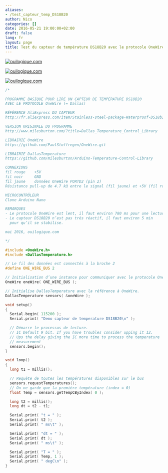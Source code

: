 ```yaml
---
aliases:
- /test_capteur_temp_DS18B20
author: Nico
categories: []
date: 2016-05-21 19:00:00+02:00
draft: false
lang: fr
layout: page
title: Test du capteur de température DS18B20 avec le protocole OneWire
---
```


[![ouilogique.com][img_1]][img_1]

[img_1]: ./images/2016-05-21-test_capteur_temp_DS18B20_003_lowres.jpg

[![ouilogique.com][img_2]][img_2]

[img_2]: ./images/2016-05-21-test_capteur_temp_DS18B20_001_lowres.jpg

[![ouilogique.com][img_3]][img_3]

[img_3]: ./images/2016-05-21-test_capteur_temp_DS18B20_002_lowres.jpg

```c++
/*

PROGRAMME BASIQUE POUR LIRE UN CAPTEUR DE TEMPÉRATURE DS18B20
AVEC LE PROTOCOLE OneWire (= Dallas)

RÉFÉRENCE AliExpress DU CAPTEUR
http://fr.aliexpress.com/item/Stainless-steel-package-Waterproof-DS18b20-temperature-probe-temperature-sensor-18B20-For-Arduino/32236998050.html

VERSION ORIGINALE DU PROGRAMME
http://www.milesburton.com/?title=Dallas_Temperature_Control_Library

LIBRAIRIE OneWire
https://github.com/PaulStoffregen/OneWire.git

LIBRAIRIE DallasTemperature
https://github.com/milesburton/Arduino-Temperature-Control-Library

CONNEXIONS
fil rouge    +5V
fil noir     GND
fil jaune    données OneWire PORTD2 (pin 2)
Résistance pull-up de 4.7 kΩ entre le signal (fil jaune) et +5V (fil rouge)

MICROCONTRÔLEUR
Clone Arduino Nano

REMARQUES
- Le protocole OneWire est lent, il faut environ 780 ms pour une lecture.
- Le capteur DS18B20 n’est pas très réactif, il faut environ 5 min
  pour qu’il se stabilise.

mai 2016, ouilogique.com

*/

#include <OneWire.h>
#include <DallasTemperature.h>

// Le fil des données est connectés à la broche 2
#define ONE_WIRE_BUS 2

// Initialisation d’une instance pour communiquer avec le protocole OneWire
OneWire oneWire( ONE_WIRE_BUS );

// Initialise DallasTemperature avec la référence à OneWire.
DallasTemperature sensors( &oneWire );

void setup()
{
  Serial.begin( 115200 );
  Serial.print( "Demo capteur de temperature DS18B20\n" );

  // Démarre le processus de lecture.
  // IC Default 9 bit. If you have troubles consider upping it 12.
  // Ups the delay giving the IC more time to process the temperature
  // measurement
  sensors.begin();
}

void loop()
{
  long t1 = millis();

  // Requête de toutes les températures disponibles sur le bus
  sensors.requestTemperatures();
  // On ne garde que la première température (index = 0)
  float Temp = sensors.getTempCByIndex( 0 );

  long t2 = millis();
  long dt = t2 - t1;

  Serial.print( "t = " );
  Serial.print( t2 );
  Serial.print( " ms\t" );

  Serial.print( "dt = " );
  Serial.print( dt );
  Serial.print( " ms\t" );

  Serial.print( "T = " );
  Serial.print( Temp, 1 );
  Serial.print( " degC\n" );
}
```

<script src="/js/prev_next_links.js"></script>
<script src="/js/prev_next_buttons.js"></script>

